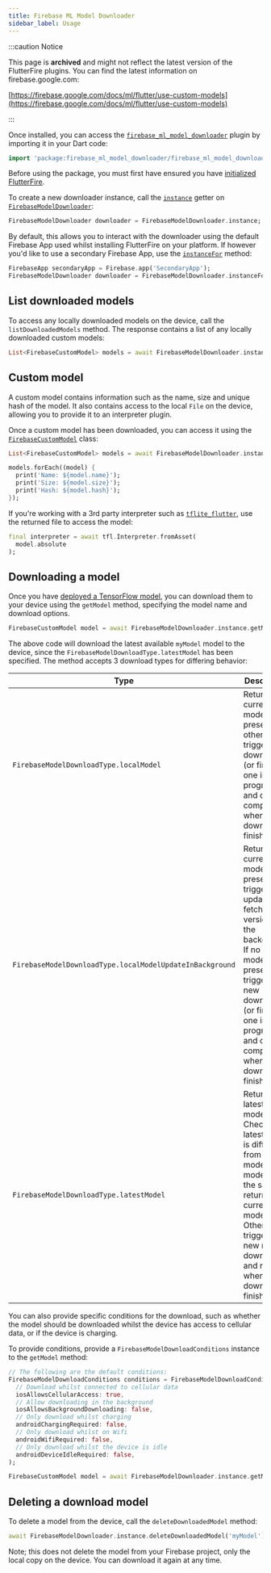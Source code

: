 ```yaml
---
title: Firebase ML Model Downloader
sidebar_label: Usage
---
```


:::caution Notice

This page is **archived** and might not reflect the latest version of the
FlutterFire plugins. You can find the latest information on
firebase.google.com:

[https://firebase.google.com/docs/ml/flutter/use-custom-models](https://firebase.google.com/docs/ml/flutter/use-custom-models)

:::

Once installed, you can access the [`firebase_ml_model_downloader`](!firebase_ml_model_downloader) plugin by importing it in your Dart code:

```dart
import 'package:firebase_ml_model_downloader/firebase_ml_model_downloader.dart';
```

Before using the package, you must first have ensured you have [initialized FlutterFire](../overview.mdx#initializing-flutterfire).

To create a new downloader instance, call the [`instance`](!firebase_ml_model_downloader.FirebaseModelDownloader.instance) getter on [`FirebaseModelDownloader`](!firebase_ml_model_downloader.FirebaseModelDownloader):

```dart
FirebaseModelDownloader downloader = FirebaseModelDownloader.instance;
```

By default, this allows you to interact with the downloader using the default Firebase App used whilst installing FlutterFire on your
platform. If however you'd like to use a secondary Firebase App, use the [`instanceFor`](!firebase_ml_model_downloader.FirebaseModelDownloader.instanceFor) method:

```dart
FirebaseApp secondaryApp = Firebase.app('SecondaryApp');
FirebaseModelDownloader downloader = FirebaseModelDownloader.instanceFor(app: secondaryApp);
```

## List downloaded models

To access any locally downloaded models on the device, call the `listDownloadedModels` method. The response contains a list of any locally
downloaded custom models:

```dart
List<FirebaseCustomModel> models = await FirebaseModelDownloader.instance.listDownloadedModels();
```

## Custom model

A custom model contains information such as the name, size and unique hash of the model. It also contains access to the local `File` on the device,
allowing you to provide it to an interpreter plugin.

Once a custom model has been downloaded, you can access it using the [`FirebaseCustomModel`](!firebase_ml_model_downloader.FirebaseCustomModel) class:

```dart
List<FirebaseCustomModel> models = await FirebaseModelDownloader.instance.listDownloadedModels();

models.forEach((model) {
  print('Name: ${model.name}');
  print('Size: ${model.size}');
  print('Hash: ${model.hash}');
});
```

If you're working with a 3rd party interpreter such as [`tflite_flutter`](https://pub.dev/packages/tflite_flutter),
use the returned file to access the model:

```dart
final interpreter = await tfl.Interpreter.fromAsset(
  model.absolute
);
```

## Downloading a model

Once you have [deployed a TensorFlow model](https://firebase.google.com/docs/ml/manage-hosted-models), you can download them to your
device using the `getModel` method, specifying the model name and download options.

```dart
FirebaseCustomModel model = await FirebaseModelDownloader.instance.getModel('myModel', FirebaseModelDownloadType.latestModel);
```

The above code will download the latest available `myModel` model to the device, since the `FirebaseModelDownloadType.latestModel` has been specified.
The method accepts 3 download types for differing behavior:

| Type                                        | Description                                                                                                                                                                                                                         |
| ------------------------------------------- | ----------------------------------------------------------------------------------------------------------------------------------------------------------------------------------------------------------------------------------- |
| `FirebaseModelDownloadType.localModel`                   | Returns the current model if present, otherwise triggers new download (or finds one in progress) and only completes when download is finished.                                                                                      |
| `FirebaseModelDownloadType.localModelUpdateInBackground` | Returns the current model if present and triggers an update to fetch a new version in the background. If no local model is present triggers a new download (or finds one in progress) and only completes when download is finished. |
| `FirebaseModelDownloadType.latestModel`                  | Returns the latest model. Checks if latest model is different from local model. If the models are the same, returns the current model. Otherwise, triggers a new model download and returns when this download finishes.            |

You can also provide specific conditions for the download, such as whether the model should be downloaded whilst the device has access to
cellular data, or if the device is charging.

To provide conditions, provide a `FirebaseModelDownloadConditions` instance to the `getModel` method:

```dart
// The following are the default conditions:
FirebaseModelDownloadConditions conditions = FirebaseModelDownloadConditions(
  // Download whilst connected to cellular data
  iosAllowsCellularAccess: true,
  // Allow downloading in the background
  iosAllowsBackgroundDownloading: false,
  // Only download whilst charging
  androidChargingRequired: false,
  // Only download whilst on Wifi
  androidWifiRequired: false,
  // Only download whilst the device is idle
  androidDeviceIdleRequired: false,
);

FirebaseCustomModel model = await FirebaseModelDownloader.instance.getModel('myModel', FirebaseModelDownloadType.latestModel, conditions);
```

## Deleting a download model

To delete a model from the device, call the `deleteDownloadedModel` method:

```dart
await FirebaseModelDownloader.instance.deleteDownloadedModel('myModel');
```

Note; this does not delete the model from your Firebase project, only the local copy on the device. You can download it again at any time.
